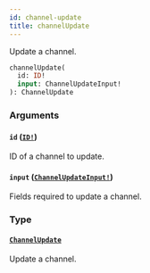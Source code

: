 ```yaml
---
id: channel-update
title: channelUpdate
---
```


Update a channel.

```graphql
channelUpdate(
  id: ID!
  input: ChannelUpdateInput!
): ChannelUpdate

```

### Arguments

#### `id` ([`ID!`](/api-reference/scalars/id.mdx))

ID of a channel to update.

#### `input` ([`ChannelUpdateInput!`](/api-reference/inputs/channel-update-input.mdx))

Fields required to update a channel.

### Type

#### [`ChannelUpdate`](/api-reference/objects/channel-update.mdx)

Update a channel.
